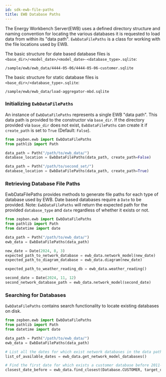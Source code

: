 ```yaml
---
id: sdk-ewb-file-paths
title: EWB Database Paths
---
```



The Energy Workbench Server(EWB) uses a defined directory structure and naming convention for locating the various databases it is requested to load data from within its "data path".
`EwbDataFilePaths` is a class for working with the file locations used by EWB.


The basic structure for date based database files is `<base_dir>/<model_date>/<model_date>-<database_type>.sqlite`:
```
/sample/ewb/ewb_data/4444-05-06/4444-05-06-customer.sqlite
```

The basic structure for static database files is `<base_dir>/<database_type>.sqlite`:
```
/sample/ewb/ewb_data/load-aggregator-mbd.sqlite
```

### Initializing `EwbDataFilePaths`

An instance of `EwbDataFilePaths` represents a single EWB "data path". This data path is provided to the constructor via `base_dir`. If the directory provided via `base_dir`
does not exist, `EwbDataFilePaths` can create it if `create_path` is set to `True` (Default: `False`).

```python
from zepben.ewb import EwbDataFilePaths
from pathlib import Path

data_path = Path("/path/to/ewb_data/")
database_location = EwbDataFilePaths(data_path, create_path=False)

data_path = Path("/path/to/second_set/")
database_location = EwbDataFilePaths(data_path, create_path=True)
```

### Retrieving Database File Paths

EwbDataFilePaths provides methods to generate file paths for each type of database used by EWB. Date based databases require a `Date` to be provided.
Note: `EwbDataFilePaths` will return the expected path for the provided `database_type` and `date` regardless of whether it exists or not.

```python
from zepben.ewb import EwbDataFilePaths
from pathlib import Path
from datetime import date

data_path = Path("/path/to/ewb_data/")
ewb_data = EwbDataFilePaths(data_path)

new_date = Date(2024, 8, 3)
expected_path_to_network_database = ewb_data.network_model(new_date)
expected_path_to_diagram_database = ewb_data.diagram(new_date)

expected_path_to_weather_reading_db = ewb_data.weather_reading()

second_date = Date(2024, 11, 12)
second_network_database_path = ewb_data.network_model(second_date)

```

### Searching for Databases

`EwbDataFilePaths` contains search functionality to locate existing databases on disk.

```python
from zepben.ewb import EwbDataFilePaths
from pathlib import Path
from datetime import date

data_path = Path("/path/to/ewb_data/")
ewb_data = EwbDataFilePaths(data_path)

# List all the dates for which exist network databases in the data path
list_of_available_dates = ewb_data.get_network_model_databases()

# Find the first date for which exists a customer database before 2011-09-10
closest_date_before = ewb_data.find_closest(Database.CUSTOMER, target_date=Date(2011, 9, 10))

```
